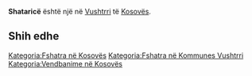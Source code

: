 {{Fshat në 
 | Emri                = Shataricë
 | EmriAlt                = 
 | NAME_SHORT_FORM=      
 | NAME_GENERIC=      
 | NAME_SORT_NAME_RO=      SHATARICE
 | FULL_NAME_RO = Shataricë
 | FULL_NAME_ND_RO=Shatarice
 | SORT_NAME_RG=SHATARICE
 | FULL_NAME_RG=Shataricë
 | FULL_NAME_ND_RG=Shatarice
 | SRP_NAME_SHORT_FORM=      
 | SRP_NAME_GENERIC=      
 | SRP_NAME_SORT_NAME_RO=      
 | SRP_FULL_NAME_RO = 
 | SRP_FULL_NAME_ND_RO=
 | SRP_SORT_NAME_RG=
 | SRP_FULL_NAME_RG=
 | SRP_FULL_NAME_ND_RG=
 | Emri (Rasa dhanore) = 
 | Figura              = 
 | Shteti              = Kosovo
 | Komuna              = Vushtrri
 | Kodi postar         = 
 | Sipërfaqja          = 

 | Popullsia           = 

 | Regj. i popullsisë  = 
 | Dend. e popullsisë  = 
 | Faqja zyrtare       = 
 <!--- Koordinatat ----> 
 | Gjerësia            = 42.826111
 | Gjatësia            = 20.931944
 | Lartësia            = 
}}
'''Shataricë''' është një [[]] në [[Vushtrri]] të [[Kosovës]].

<!-- == Gjeografia == -->
<!-- == Historia == -->
<!-- == Demografia == -->
== Shih edhe ==
{{Komuna Vushtrri}}
{{Kosovo-Administrata-Cung}}

[[Kategoria:Fshatra në Kosovës]]
[[Kategoria:Fshatra në Kommunes Vushtrri]]
[[Kategoria:Vendbanime në Kosovës]]